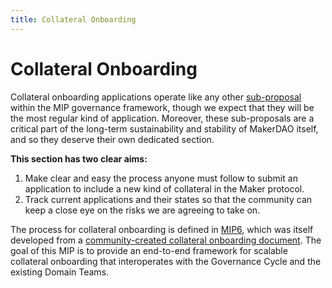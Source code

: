 ```yaml
---
title: Collateral Onboarding
---
```


# Collateral Onboarding

Collateral onboarding applications operate like any other [sub-proposal](../submit) within the MIP governance framework, though we expect that they will be the most regular kind of application. Moreover, these sub-proposals are a critical part of the long-term sustainability and stability of MakerDAO itself, and so they deserve their own dedicated section.

**This section has two clear aims:**

1. Make clear and easy the process anyone must follow to submit an application to include a new kind of collateral in the Maker protocol.
2. Track current applications and their states so that the community can keep a close eye on the risks we are agreeing to take on.

The process for collateral onboarding is defined in [MIP6](../accepted/mip6), which was itself developed from a [community-created collateral onboarding document](https://forum.makerdao.com/t/collateral-onboarding-process-v1/1412). The goal of this MIP is to provide an end-to-end framework for scalable collateral onboarding that interoperates with the Governance Cycle and the existing Domain Teams.
